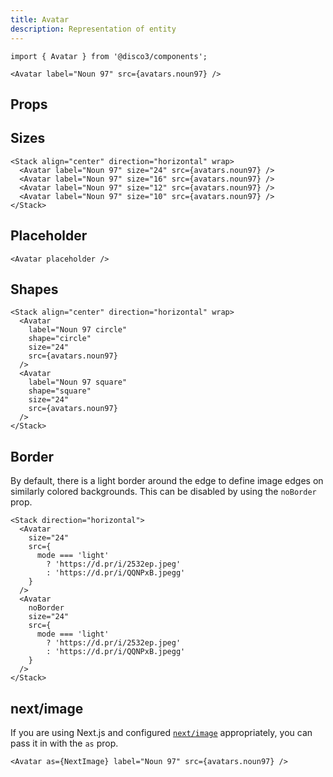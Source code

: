 ```yaml
---
title: Avatar
description: Representation of entity
---
```


```tsx
import { Avatar } from '@disco3/components';
```

```tsx live=true expand=true
<Avatar label="Noun 97" src={avatars.noun97} />
```

## Props

<PropsTable sourceLink={sourceLink} types={types} />

## Sizes

```tsx live=true
<Stack align="center" direction="horizontal" wrap>
  <Avatar label="Noun 97" size="24" src={avatars.noun97} />
  <Avatar label="Noun 97" size="16" src={avatars.noun97} />
  <Avatar label="Noun 97" size="12" src={avatars.noun97} />
  <Avatar label="Noun 97" size="10" src={avatars.noun97} />
</Stack>
```

## Placeholder

```tsx live=true
<Avatar placeholder />
```

## Shapes

```tsx live=true
<Stack align="center" direction="horizontal" wrap>
  <Avatar
    label="Noun 97 circle"
    shape="circle"
    size="24"
    src={avatars.noun97}
  />
  <Avatar
    label="Noun 97 square"
    shape="square"
    size="24"
    src={avatars.noun97}
  />
</Stack>
```

## Border

By default, there is a light border around the edge to define image edges on
similarly colored backgrounds. This can be disabled by using the `noBorder`
prop.

```tsx live=true
<Stack direction="horizontal">
  <Avatar
    size="24"
    src={
      mode === 'light'
        ? 'https://d.pr/i/2532ep.jpeg'
        : 'https://d.pr/i/QQNPxB.jpegg'
    }
  />
  <Avatar
    noBorder
    size="24"
    src={
      mode === 'light'
        ? 'https://d.pr/i/2532ep.jpeg'
        : 'https://d.pr/i/QQNPxB.jpegg'
    }
  />
</Stack>
```

## next/image

If you are using Next.js and configured
[`next/image`](https://nextjs.org/docs/api-reference/next/image) appropriately,
you can pass it in with the `as` prop.

```tsx live=true expand=true
<Avatar as={NextImage} label="Noun 97" src={avatars.noun97} />
```

